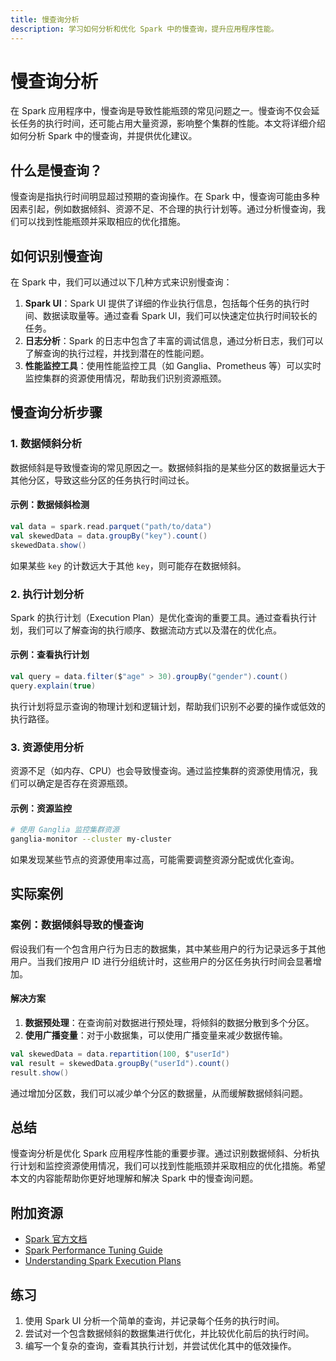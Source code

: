 ```yaml
---
title: 慢查询分析
description: 学习如何分析和优化 Spark 中的慢查询，提升应用程序性能。
---
```


# 慢查询分析

在 Spark 应用程序中，慢查询是导致性能瓶颈的常见问题之一。慢查询不仅会延长任务的执行时间，还可能占用大量资源，影响整个集群的性能。本文将详细介绍如何分析 Spark 中的慢查询，并提供优化建议。

## 什么是慢查询？

慢查询是指执行时间明显超过预期的查询操作。在 Spark 中，慢查询可能由多种因素引起，例如数据倾斜、资源不足、不合理的执行计划等。通过分析慢查询，我们可以找到性能瓶颈并采取相应的优化措施。

## 如何识别慢查询

在 Spark 中，我们可以通过以下几种方式来识别慢查询：

1. **Spark UI**：Spark UI 提供了详细的作业执行信息，包括每个任务的执行时间、数据读取量等。通过查看 Spark UI，我们可以快速定位执行时间较长的任务。
2. **日志分析**：Spark 的日志中包含了丰富的调试信息，通过分析日志，我们可以了解查询的执行过程，并找到潜在的性能问题。
3. **性能监控工具**：使用性能监控工具（如 Ganglia、Prometheus 等）可以实时监控集群的资源使用情况，帮助我们识别资源瓶颈。

## 慢查询分析步骤

### 1. 数据倾斜分析

数据倾斜是导致慢查询的常见原因之一。数据倾斜指的是某些分区的数据量远大于其他分区，导致这些分区的任务执行时间过长。

#### 示例：数据倾斜检测

```scala
val data = spark.read.parquet("path/to/data")
val skewedData = data.groupBy("key").count()
skewedData.show()
```

如果某些 `key` 的计数远大于其他 `key`，则可能存在数据倾斜。

### 2. 执行计划分析

Spark 的执行计划（Execution Plan）是优化查询的重要工具。通过查看执行计划，我们可以了解查询的执行顺序、数据流动方式以及潜在的优化点。

#### 示例：查看执行计划

```scala
val query = data.filter($"age" > 30).groupBy("gender").count()
query.explain(true)
```

执行计划将显示查询的物理计划和逻辑计划，帮助我们识别不必要的操作或低效的执行路径。

### 3. 资源使用分析

资源不足（如内存、CPU）也会导致慢查询。通过监控集群的资源使用情况，我们可以确定是否存在资源瓶颈。

#### 示例：资源监控

```bash
# 使用 Ganglia 监控集群资源
ganglia-monitor --cluster my-cluster
```

如果发现某些节点的资源使用率过高，可能需要调整资源分配或优化查询。

## 实际案例

### 案例：数据倾斜导致的慢查询

假设我们有一个包含用户行为日志的数据集，其中某些用户的行为记录远多于其他用户。当我们按用户 ID 进行分组统计时，这些用户的分区任务执行时间会显著增加。

#### 解决方案

1. **数据预处理**：在查询前对数据进行预处理，将倾斜的数据分散到多个分区。
2. **使用广播变量**：对于小数据集，可以使用广播变量来减少数据传输。

```scala
val skewedData = data.repartition(100, $"userId")
val result = skewedData.groupBy("userId").count()
result.show()
```

通过增加分区数，我们可以减少单个分区的数据量，从而缓解数据倾斜问题。

## 总结

慢查询分析是优化 Spark 应用程序性能的重要步骤。通过识别数据倾斜、分析执行计划和监控资源使用情况，我们可以找到性能瓶颈并采取相应的优化措施。希望本文的内容能帮助你更好地理解和解决 Spark 中的慢查询问题。

## 附加资源

- [Spark 官方文档](https://spark.apache.org/docs/latest/)
- [Spark Performance Tuning Guide](https://spark.apache.org/docs/latest/tuning.html)
- [Understanding Spark Execution Plans](https://databricks.com/blog/2015/04/13/deep-dive-into-spark-sqls-catalyst-optimizer.html)

## 练习

1. 使用 Spark UI 分析一个简单的查询，并记录每个任务的执行时间。
2. 尝试对一个包含数据倾斜的数据集进行优化，并比较优化前后的执行时间。
3. 编写一个复杂的查询，查看其执行计划，并尝试优化其中的低效操作。
